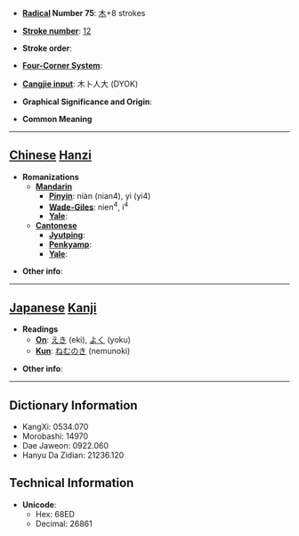 * '''[[Wiktionary:Chinese radical index| Radical]] Number 75''': [[Wiktionary:Chinese radical index 木|木]]+8 strokes

* '''[[Wiktionary:Chinese total strokes index|Stroke number]]''': [[Wiktionary:Chinese total strokes index 12|12]]

* '''Stroke order''': 

* '''[[Wiktionary:Chinese four corner index|Four-Corner System]]''': 

* '''[[Wiktionary:Chinese Cangjie index|Cangjie input]]''': 木卜人大 (DYOK)

* '''Graphical Significance and Origin''': 

* '''Common Meaning'''

----

== [[Chinese]] [[Hanzi]] ==

* '''Romanizations'''
** '''[[Mandarin]]'''
*** '''[[Pinyin]]''': niàn (nian4), yì (yi4)
*** '''[[Wade-Giles]]''': nien<sup>4</sup>, i<sup>4</sup>
*** '''[[Yale]]''': 
** '''[[Cantonese]]'''
*** '''[[Jyutping]]''':
*** '''[[Penkyamp]]''': 
*** '''[[Yale]]''': 

* '''Other info''': 

----

== [[Japanese]] [[Kanji]] ==

* '''Readings'''
** '''[[On]]''': [[えき]] (eki), [[よく]] (yoku)
** '''[[Kun]]''': [[ねむのき]] (nemunoki)

* '''Other info''':  

----

== Dictionary Information ==

* KangXi: 0534.070
* Morobashi: 14970
* Dae Jaweon: 0922.060
* Hanyu Da Zidian: 21236.120

== Technical Information ==

* '''Unicode''':
** Hex: 68ED
** Decimal: 26861